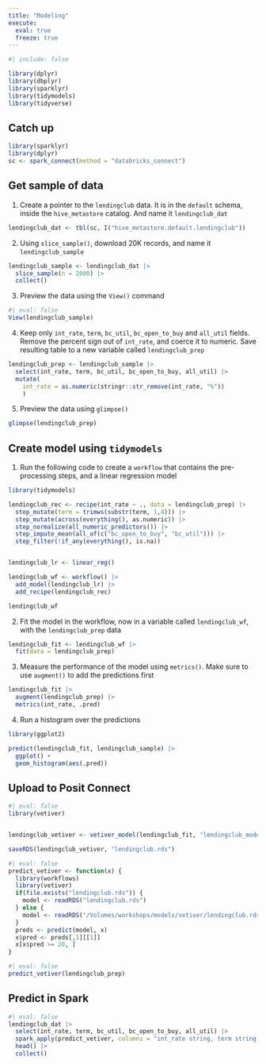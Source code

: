 ```yaml
---
title: "Modeling"
execute: 
  eval: true
  freeze: true
---
```


```r
#| include: false

library(dplyr)
library(dbplyr)
library(sparklyr)
library(tidymodels)
library(tidyverse)
```

## Catch up {.unnumbered}

```r
library(sparklyr)
library(dplyr)
sc <- spark_connect(method = "databricks_connect")
```

## Get sample of data

1. Create a pointer to the `lendingclub` data. It is in the `default` schema, 
inside the `hive_metastore` catalog. And name it `lendingclub_dat`
```r
lendingclub_dat <- tbl(sc, I("hive_metastore.default.lendingclub"))
```

2. Using `slice_sample()`, download 20K records, and name it `lendingclub_sample`
```r
lendingclub_sample <- lendingclub_dat |>  
  slice_sample(n = 2000) |> 
  collect()
```

3. Preview the data using the `View()` command
```r
#| eval: false
View(lendingclub_sample)
```

4. Keep only `int_rate`, `term`, `bc_util`, `bc_open_to_buy` and `all_util` 
fields. Remove the percent sign out of `int_rate`, and coerce it to numeric. 
Save resulting table to a new variable called `lendingclub_prep`
```r
lendingclub_prep <- lendingclub_sample |> 
  select(int_rate, term, bc_util, bc_open_to_buy, all_util) |> 
  mutate(
    int_rate = as.numeric(stringr::str_remove(int_rate, "%"))
    )
```

5. Preview the data using `glimpse()`
```r
glimpse(lendingclub_prep)
```

## Create model using `tidymodels`

1. Run the following code to create a `workflow` that contains the pre-processing
steps, and a linear regression model
```r
library(tidymodels)

lendingclub_rec <- recipe(int_rate ~ ., data = lendingclub_prep) |> 
  step_mutate(term = trimws(substr(term, 1,4))) |> 
  step_mutate(across(everything(), as.numeric)) |> 
  step_normalize(all_numeric_predictors()) |>
  step_impute_mean(all_of(c("bc_open_to_buy", "bc_util"))) |>   
  step_filter(!if_any(everything(), is.na))


lendingclub_lr <- linear_reg()

lendingclub_wf <- workflow() |> 
  add_model(lendingclub_lr) |> 
  add_recipe(lendingclub_rec)

lendingclub_wf
```
2. Fit the model in the workflow, now in a variable called `lendingclub_wf`, with
the `lendingclub_prep` data
```r
lendingclub_fit <- lendingclub_wf |> 
  fit(data = lendingclub_prep)
```

3. Measure the performance of the model using `metrics()`. Make sure to use
`augment()` to add the predictions first
```r
lendingclub_fit |> 
  augment(lendingclub_prep) |> 
  metrics(int_rate, .pred)
```

4. Run a histogram over the predictions

```r
library(ggplot2)

predict(lendingclub_fit, lendingclub_sample) |> 
  ggplot() +
  geom_histogram(aes(.pred))
```

## Upload to Posit Connect

```r
#| eval: false
library(vetiver)


lendingclub_vetiver <- vetiver_model(lendingclub_fit, "lendingclub_model")
```

```r
saveRDS(lendingclub_vetiver, "lendingclub.rds")
```

```r
#| eval: false
predict_vetiver <- function(x) {
  library(workflows)
  library(vetiver)
  if(file.exists("lendingclub.rds")) {
    model <- readRDS("lendingclub.rds")  
  } else {
    model <- readRDS("/Volumes/workshops/models/vetiver/lendingclub.rds")
  }
  preds <- predict(model, x)
  x$pred <- preds[,1][[1]]
  x[x$pred >= 20, ]
}
```


```r
#| eval: false
predict_vetiver(lendingclub_prep)
```

## Predict in Spark

```r
#| eval: false
lendingclub_dat |> 
  select(int_rate, term, bc_util, bc_open_to_buy, all_util) |> 
  spark_apply(predict_vetiver, columns = "int_rate string, term string, bc_util string, bc_open_to_buy string, all_util string, pred double") |> 
  head() |> 
  collect()
```




